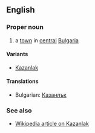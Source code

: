 ==English==

===Proper noun===

# a [[town]] in [[central]] [[Bulgaria]]

====Variants====

*[[Kazanlak]]

====Translations====

*Bulgarian: [[Казанлък]]

===See also===

*[[en:Kazanlak|Wikipedia article on Kazanlak]]